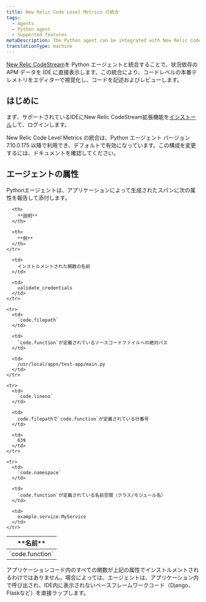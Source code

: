 ```yaml
---
title: New Relic Code Level Metrics の統合
tags:
  - Agents
  - Python agent
  - Supported features
metaDescription: The Python agent can be integrated with New Relic CodeStream to provide code level metrics.
translationType: machine
---
```


[New Relic CodeStream](/docs/codestream/how-use-codestream/performance-monitoring#code-level)を Python エージェントと統合することで、状況依存の APM データを IDE に直接表示します。この統合により、コードレベルの本番テレメトリをエディターで視覚化し、コードを記述およびレビューします。

## はじめに

まず、サポートされているIDEにNew Relic CodeStream拡張機能を[インストール](/docs/codestream/start-here/install-codestream)して、ログインします。

<Callout variant="important">
  New Relic Code Level Metrics の統合は、Python エージェント バージョン 7.10.0.175 以降で利用でき、デフォルトで有効になっています。この構成を変更するには、ドキュメントを確認してください。
</Callout>

## エージェントの属性

Pythonエージェントは、アプリケーションによって生成されたスパンに次の属性を報告して添付します。

<table>
  <thead>
    <tr>
      <th>
        **名前**
      </th>

      <th>
        **説明**
      </th>

      <th>
        **例**
      </th>
    </tr>
  </thead>

  <tbody>
    <tr>
      <td>
        `code.function`
      </td>

      <td>
        インストルメントされた関数の名前
      </td>

      <td>
        validate_credentials
      </td>
    </tr>

    <tr>
      <td>
        `code.filepath`
      </td>

      <td>
        `code.function`が定義されているソースコードファイルへの絶対パス
      </td>

      <td>
        /usr/local/apps/test-app/main.py
      </td>
    </tr>

    <tr>
      <td>
        `code.lineno`
      </td>

      <td>
        code.filepathで`code.function`が定義されている行番号
      </td>

      <td>
        639
      </td>
    </tr>

    <tr>
      <td>
        `code.namespace`
      </td>

      <td>
        `code.function`が定義されている名前空間（クラス/モジュール名）
      </td>

      <td>
        example.service.MyService
      </td>
    </tr>
  </tbody>
</table>

<Callout variant="important">
  アプリケーションコード内のすべての関数が上記の属性でインストルメントされるわけではありません。場合によっては、エージェントは、アプリケーション内で呼び出され、IDE内に表示されないベースフレームワークコード（Django、Flaskなど）を直接ラップします。
</Callout>